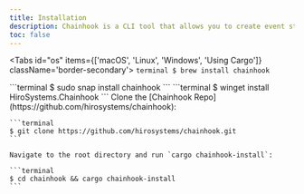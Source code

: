 ```yaml
---
title: Installation
description: Chainhook is a CLI tool that allows you to create event streams for your Stacks and Bitcoin nodes.
toc: false
---
```


<Tabs id="os" items={['macOS', 'Linux', 'Windows', 'Using Cargo']} className='border-secondary'>
  <Tab value="macOS">
    ```terminal
    $ brew install chainhook
    ```
  </Tab>
  
  <Tab value="Linux">
    ```terminal
    $ sudo snap install chainhook
    ```
  </Tab>

  <Tab value="Windows">
    ```terminal
    $ winget install HiroSystems.Chainhook
    ```
  </Tab>

  <Tab value="Using Cargo">    
    Clone the [Chainhook Repo](https://github.com/hirosystems/chainhook):

    ```terminal
    $ git clone https://github.com/hirosystems/chainhook.git
    ```

    Navigate to the root directory and run `cargo chainhook-install`:

    ```terminal
    $ cd chainhook && cargo chainhook-install
    ```

  </Tab>
</Tabs>